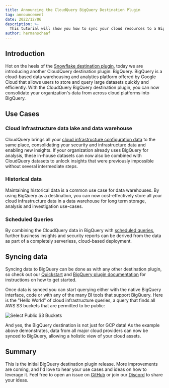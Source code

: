 ```yaml
---
title: Announcing the CloudQuery BigQuery Destination Plugin
tag: announcement
date: 2022/12/06
description: >-
  This tutorial will show you how to sync your cloud resources to a BigQuery database on Google Cloud Platform.
author: hermanschaaf
---
```



<BlogHeader/>

## Introduction

Hot on the heels of the [Snowflake destination plugin](/blog/announcing-cloudquery-snowflake-destination), today we are introducing another CloudQuery destination plugin: BigQuery. BigQuery is a cloud-based data warehousing and analytics platform offered by Google Cloud that allows users to store and query large datasets quickly and efficiently. With the CloudQuery BigQuery destination plugin, you can now consolidate your organization's data from across cloud platforms into BigQuery. 

## Use Cases

### Cloud Infrastructure data lake and data warehouse

CloudQuery brings all your [cloud infrastructure configuration data](/docs/plugins/sources/overview) to the same place, consolidating your security and infrastructure data and enabling new insights. If your organization already uses BigQuery for analysis, these in-house datasets can now also be combined with CloudQuery datasets to unlock insights that were previously impossible without several intermediate steps.

### Historical data

Maintaining historical data is a common use case for data warehouses. By using BigQuery as a destination, you can now cost-effectively store all your cloud infrastructure data in a data warehouse for long term storage, analysis and investigation use-cases.

### Scheduled Queries

By combining the CloudQuery data in BigQuery with [scheduled queries](https://cloud.google.com/bigquery/docs/scheduling-queries), further business insights and security reports can be derived from the data as part of a completely serverless, cloud-based deployment.  

## Syncing data

Syncing data to BigQuery can be done as with any other destination plugin, so check out our [Quickstart](/docs/quickstart) and [BigQuery plugin documentation](https://hub.cloudquery.io/plugins/destination/cloudquery/bigquery) for instructions on how to get started.

Once data is synced you can start querying either with the native BigQuery interface, code or with any of the many BI tools that support BigQuery. Here is the "Hello World" of cloud infrastructure queries, a query that finds all AWS S3 buckets that are permitted to be public:

![Select Public S3 Buckets](/images/blog/announcing-cloudquery-bigquery-destination/bigquery-get-public-buckets.png)

And yes, the BigQuery destination is not just for GCP data! As the example above demonstrates, data from all major cloud providers can now be synced to BigQuery, allowing a holistic view of your cloud assets.  

## Summary

This is the initial BigQuery destination plugin release. More improvements are coming, and I'd love to hear your use cases and ideas on how to leverage it. Feel free to open an issue on [GitHub](https://github.com/cloudquery/cloudquery) or join our [Discord](https://cloudquery.io/discord) to share your ideas.
